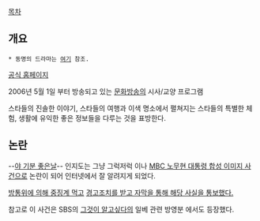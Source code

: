 [[목차]]

== 개요 ==

 * 동명의 드라마는 [[기분 좋은 날(드라마)|여기]] 참조.

[http://www.imbc.com/broad/tv/culture/goodday/ 공식 홈페이지]

2006년 5월 1일 부터 방송되고 있는 [[문화방송]]의 시사/교양 프로그램

스타들의 진솔한 이야기, 스타들의 여행과 이색 명소에서 펼쳐지는 스타들의 특별한 체험, 생활에 유익한 좋은 정보들을 다루는 것을 표방한다.

== 논란 ==
--[[야 기분 좋다|야 기분 좋은날]]--
인지도는 그냥 그럭저럭 이나 [[MBC 노무현 대통령 합성 이미지 사건]]으로 논란이 되어 인터넷에서 잘 알려지게 되었다. 

[http://media.daum.net/entertain/newsview?cateid=1032&newsid=20140123195806884&p=newsen 방통위에 의해 중징계 먹고] [http://media.daum.net/entertain/enews/newsview?newsid=20140226101106411 경고조치를 받고 자막을 통해 해당 사실을 통보했다.]

참고로 이 사건은 SBS의 [[그것이 알고싶다]]의 일베 관련 방영분 에서도 등장했다.
